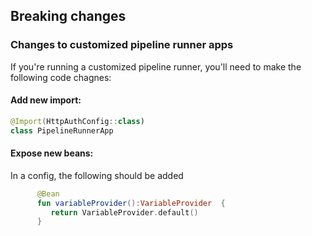 
## Breaking changes

### Changes to customized pipeline runner apps
If you're running a customized pipeline runner, you'll need to make the following code chagnes:

#### Add new import:

```kotlin
@Import(HttpAuthConfig::class)
class PipelineRunnerApp
```

#### Expose new beans:
In a config, the following should be added
```kotlin
      @Bean
      fun variableProvider():VariableProvider  {
         return VariableProvider.default()
      }
```

